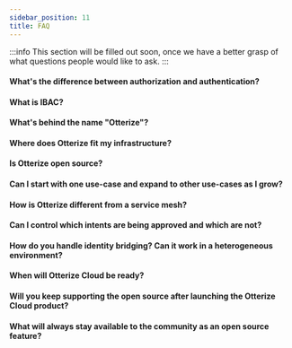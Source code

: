 ```yaml
---
sidebar_position: 11
title: FAQ
---
```


:::info
This section will be filled out soon, once we have a better grasp of what questions
people would like to ask.
:::

#### What's the difference between authorization and authentication?

#### What is IBAC?

#### What's behind the name "Otterize"?

#### Where does Otterize fit my infrastructure?

#### Is Otterize open source?

#### Can I start with one use-case and expand to other use-cases as I grow?

#### How is Otterize different from a service mesh?

#### Can I control which intents are being approved and which are not?

#### How do you handle identity bridging? Can it work in a heterogeneous environment?

#### When will Otterize Cloud be ready?

#### Will you keep supporting the open source after launching the Otterize Cloud product?

#### What will always stay available to the community as an open source feature?


